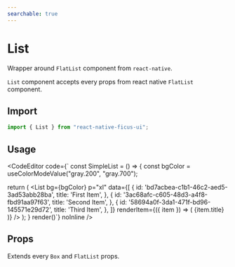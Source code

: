 ```yaml
---
searchable: true
---
```



# List

Wrapper around `FlatList` component from `react-native`.

`List` component accepts every props from react native `FlatList` component.

## Import

```js
import { List } from "react-native-ficus-ui";
```

## Usage

<CodeEditor code={`
const SimpleList = () => {
  const bgColor = useColorModeValue("gray.200", "gray.700");

  return (
    <List
      bg={bgColor}
      p="xl"
      data={[
        {
          id: 'bd7acbea-c1b1-46c2-aed5-3ad53abb28ba',
          title: 'First Item',
        },
        {
          id: '3ac68afc-c605-48d3-a4f8-fbd91aa97f63',
          title: 'Second Item',
        },
        {
          id: '58694a0f-3da1-471f-bd96-145571e29d72',
          title: 'Third Item',
        },
      ]}
      renderItem={({ item }) => (
        <Box p="lg">
          <Text>{item.title}</Text>
        </Box>
      )}
    />
  );
}
render(<SimpleList />)`} noInline />

## Props

Extends every `Box` and `FlatList` props.
